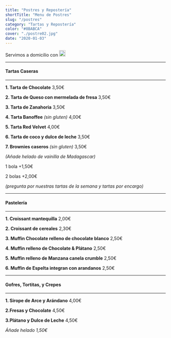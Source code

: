 ```yaml
---
title: "Postres y Repostería"
shortTitle: "Menu de Postres"
slug: "/postres"
category: "Tartas y Repostería"
color: "#8BABCA"
cover: "./postre02.jpg"
date: "2020-01-03"
---
```



Servimos a domicilio con [<img src={glovo} alt="Image alt" height="20px" />](https://glovoapp.com/en/mba/store/my-coffe-marbella-marbella/) 

* * *

#### Tartas Caseras

* * *

**1. Tarta de Chocolate**                          3,50€

**2. Tarta de Queso con mermelada de fresa**       3,50€

**3. Tarta de Zanahoria**                          3,50€

**4. Tarta Banoffee** *(sin gluten)*               4,00€

**5. Tarta Red Velvet**                            4,00€

**6. Tarta de coco y dulce de leche**              3,50€

**7. Brownies caseros** *(sin gluten)*             3,50€

*(Añade helado de vainilla de Madagascar)* 

1 bola +1,50€

2 bolas +2,00€

*(pregunta por nuestras tartas de la semana y tartas por encargo)*

* * *

#### Pastelería 

* * *

**1. Croissant mantequilla**                           2,00€

**2. Croissant de cereales**                           2,30€

**3. Muffin Chocolate relleno de chocolate blanco**    2,50€

**4. Muffin relleno de Chocolate & Plátano**           2,50€

**5. Muffin relleno de Manzana canela crumble**        2,50€

**6. Muffin de Espelta integran con arandanos**        2,50€

* * *

#### Gofres, Tortitas, y Crepes

* * *

**1. Sirope de Arce y Arándano** 4,00€

**2.Fresas y Chocolate** 4,50€

**3.Plátano y Dulce de Leche** 4,50€

*Áñade helado 1,50€*